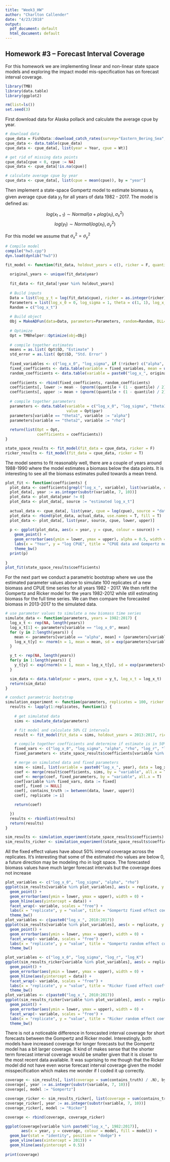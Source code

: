 ```yaml
---
title: "Week3_HW"
author: "Charlton Callender"
date: "4/23/2018"
output:
  pdf_document: default
  html_document: default
---
```


## Homework #3 – Forecast Interval Coverage

For this homework we are implementing linear and non-linear state space models and exploring 
the impact model mis-specification has on forecast interval coverage. 

```r
library(TMB)
library(data.table)
library(ggplot2)

rm(list=ls())
set.seed(3)
```

First download data for Alaska pollack and calculate the average cpue by year.

```r
# download data
cpue_data = FishData::download_catch_rates(survey="Eastern_Bering_Sea", species_set="Gadus chalcogrammus", error_tol=0.01, localdir=paste0(getwd(),"/"))
cpue_data <- data.table(cpue_data)
cpue_data <- cpue_data[, list(year = Year, cpue = Wt)]

# get rid of missing data points
cpue_data[cpue < 0, cpue := NA]
cpue_data <- cpue_data[!is.na(cpue)]

# calculate average cpue by year
cpue_data <- cpue_data[, list(cpue = mean(cpue)), by = "year"]
```

Then implement a state-space Gompertz model to estimate biomass $x_t$ given average cpue data $y_t$ for all years of data 1982 - 2017. The model is defined as:

$$log(x_{t+1}) \sim Normal(\alpha + \rho log(x_t), \sigma_x^2)$$
$$log(y_t) \sim Normal(log(x_t), \sigma_y^2)$$

For this model we assume that $\sigma_x^2 = \sigma_y^2$


```r
# Compile model
compile("hw3.cpp")
dyn.load(dynlib("hw3"))

fit_model <- function(fit_data, holdout_years = c(), ricker = F, quantile = 0.95) {
  
  original_years <- unique(fit_data$year)
  
  fit_data <- fit_data[!year %in% holdout_years]
  
  # Build inputs
  Data = list(log_y_t = log(fit_data$cpue), ricker = as.integer(ricker))
  Parameters = list(log_x_0 = 0, log_sigma = 1, theta = c(1, 1), log_x_t = rep(0, length(original_years)))
  Random = c("log_x_t")
  
  # Build object
  Obj = MakeADFun(data=Data, parameters=Parameters, random=Random, DLL="hw3")
  
  # Optimize
  Opt = TMBhelper::Optimize(obj=Obj)
  
  # compile together estimates
  means = as.list( Opt$SD, "Estimate" )
  std_error = as.list( Opt$SD, "Std. Error" )
  
  fixed_variables <- c("log_x_0", "log_sigma", if (!ricker) c("alpha", "rho") else c("log_r", "log_K"))
  fixed_coefficients <- data.table(variable = fixed_variables, mean = unlist(means[c("log_x_0", "log_sigma", "theta")]), se = unlist(std_error[c("log_x_0", "log_sigma", "theta")]))
  random_coefficients <- data.table(variable = paste0("log_x_", original_years), mean = means[["log_x_t"]], se = std_error[["log_x_t"]])
  
  coefficients <- rbind(fixed_coefficients, random_coefficients)
  coefficients[, lower := mean - (qnorm((quantile + (1 - quantile) / 2)) * se)]
  coefficients[, upper := mean + (qnorm((quantile + (1 - quantile) / 2)) * se)]
  
  # compile together parameters
  parameters <- data.table(variable = c("log_x_0", "log_sigma", "theta1", "theta2"),
                           value = Opt$par)
  parameters[variable == "theta1", variable := "alpha"]
  parameters[variable == "theta2", variable := "rho"]
  
  return(list(Opt = Opt,
              coefficients = coefficients))
}

state_space_results <- fit_model(fit_data = cpue_data, ricker = F)
ricker_results <- fit_model(fit_data = cpue_data, ricker = T)
```

The model seems to fit reasonably well, there are a couple of years around 1988-1990 where the model estimates a biomass below the data points. It is interesting to see all the biomass estimates pulled towards a mean trend. 

```r
plot_fit <- function(coefficients) {
  plot_data <- coefficients[grepl("log_x_", variable), list(variable, cpue = mean, lower, upper)]
  plot_data[, year := as.integer(substr(variable, 7, 10))]
  plot_data <- plot_data[year != 0]
  plot_data <- plot_data[, source := "estimated log_x_t"]
  
  actual_data <- cpue_data[, list(year, cpue = log(cpue), source = "data log_y_t")]
  plot_data <- rbind(plot_data, actual_data, use.names = T, fill = T)
  plot_data <- plot_data[, list(year, source, cpue, lower, upper)]
  
  p <- ggplot(plot_data, aes(x = year, y = cpue, colour = source)) +
    geom_point() +
    geom_errorbar(aes(ymin = lower, ymax = upper), alpha = 0.5, width = 0) +
    labs(x = "Year", y = "log CPUE", title = "CPUE data and Gompertz model fit") +
    theme_bw()
  print(p)
  
}
plot_fit(state_space_results$coefficients)
```

For the next part we conduct a parametric bootstrap where we use the estimated parameter values above to simulate 100 replicates of a new biomass and CPUE time series for all years 1982 - 2017. We then refit the Gompertz and Ricker model for the years 1982-2012 while still estimating biomass for the full time series. We can then compare the forecasted biomass in 2013-2017 to the simulated data. 

```r
# use parameter values to simulate a new biomass time series
simulate_data <- function(parameters, years = 1982:2017) {
  log_x_t <- rep(NA, length(years))
  log_x_t[1] <- parameters[variable == "log_x_0", mean]
  for (y in 2:length(years)) {
    mean <- parameters[variable == "alpha", mean] + (parameters[variable == "rho", mean] * log_x_t[y - 1])
    log_x_t[y] <- rnorm(n = 1, mean = mean, sd = exp(parameters[variable == "log_sigma", mean]))
  }

  y_t <- rep(NA, length(years))
  for(y in 1:length(years)) {
    y_t[y] <- exp(rnorm(n = 1, mean = log_x_t[y], sd = exp(parameters[variable == "log_sigma", mean])))
  }

  sim_data <- data.table(year = years, cpue = y_t, log_x_t = log_x_t)
  return(sim_data)
}

# conduct parametric bootstrap
simulation_experiment <- function(parameters, replicates = 100, ricker = F) {
  results <- lapply(1:replicates, function(i) {
    
    # get simulated data
    sims <- simulate_data(parameters)

    # fit model and calculate 50% CI intervals
    result <- fit_model(fit_data = sims, holdout_years = 2013:2017, ricker = ricker, quantile = 0.5)

    # compile together coefficients and determine if estimate is in 50% interval
    fixed_vars <- c("log_x_0", "log_sigma", "alpha", "rho", "log_r", "log_K")
    fixed_parameters <- state_space_results$coefficients[variable %in% fixed_vars, list(variable, fixed = mean)]

    # merge on simulated data and fixed parameters
    sims <- sims[, list(variable = paste0("log_x_", year), data = log_x_t)]
    coef <- merge(result$coefficients, sims, by = "variable", all.x = T)
    coef <- merge(coef, fixed_parameters, by = "variable", all.x = T)
    coef[variable %in% fixed_vars, data := fixed]
    coef[, fixed := NULL]
    coef[, contains_truth := between(data, lower, upper)]
    coef[, replicate := i]

    return(coef)

  })
  results <- rbindlist(results)
  return(results)
}

sim_results <- simulation_experiment(state_space_results$coefficients)
sim_results_ricker <- simulation_experiment(state_space_results$coefficients, ricker = T)
```

All the fixed effect values have about 50% interval coverage across the replicates. It's interesting that some of the estimated rho values are below 0, a future direction may be modeling rho in logit space. The forecasted biomass values have much larger forecast intervals but the coverage does not increase

```r
plot_variables <- c("log_x_0", "log_sigma", "alpha", "rho")
ggplot(sim_results[variable %in% plot_variables], aes(x = replicate, y = mean, colour = contains_truth)) +
  geom_point() +
  geom_errorbar(aes(ymin = lower, ymax = upper), width = 0) +
  geom_hline(aes(yintercept = data)) +
  facet_wrap(~ variable, scales = "free") +
  labs(x = "replicate", y = "value", title = "Gompertz fixed effect coefficients") +
  theme_bw()
plot_variables <- c(paste0("log_x_", 2010:2017))
ggplot(sim_results[variable %in% plot_variables], aes(x = replicate, y = mean, colour = contains_truth)) +
  geom_point() +
  geom_errorbar(aes(ymin = lower, ymax = upper), width = 0) +
  facet_wrap(~ variable, scales = "free") +
  labs(x = "replicate", y = "value", title = "Gompertz random effect coefficients") +
  theme_bw()
```

```r
plot_variables <- c("log_x_0", "log_sigma", "log_r", "log_K")
ggplot(sim_results_ricker[variable %in% plot_variables], aes(x = replicate, y = mean, colour = contains_truth)) +
  geom_point() +
  geom_errorbar(aes(ymin = lower, ymax = upper), width = 0) +
  geom_hline(aes(yintercept = data)) +
  facet_wrap(~ variable, scales = "free") +
  labs(x = "replicate", y = "value", title = "Ricker fixed effect coefficients") +
  theme_bw()
plot_variables <- c(paste0("log_x_", 2010:2017))
ggplot(sim_results_ricker[variable %in% plot_variables], aes(x = replicate, y = mean, colour = contains_truth)) +
  geom_point() +
  geom_errorbar(aes(ymin = lower, ymax = upper), width = 0) +
  facet_wrap(~ variable, scales = "free") +
  labs(x = "replicate", y = "value", title = "Ricker random effect coefficients") +
  theme_bw()
```

There is not a noticeable difference in forecasted interval coverage for short forecasts between the Gompertz and Ricker model. Interestingly, both models have increased coverage for longer forecasts but the Gompertz model has a bit larger coverage. It kind of makes sense that the shorter term forecast interval coverage would be smaller given that it is closer to the most recent data available. It was suprising to me though that the Ricker model did not have even worse forecast interval coverage given the model misspecification which makes me wonder if I coded it up correctly. 

```r
coverage <- sim_results[, list(coverage = sum(contains_truth) / .N), by = c("variable")]
coverage[, year := as.integer(substr(variable, 7, 10))]
coverage[, model := "Gompertz"]

coverage_ricker <- sim_results_ricker[, list(coverage = sum(contains_truth) / .N), by = c("variable")]
coverage_ricker[, year := as.integer(substr(variable, 7, 10))]
coverage_ricker[, model := "Ricker"]

coverage <- rbind(coverage, coverage_ricker)

ggplot(coverage[variable %in% paste0("log_x_", 1982:2017)], 
       aes(x = year, y = coverage, colour = model, fill = model)) +
  geom_bar(stat = "identity", position = "dodge") +
  geom_vline(aes(xintercept = 2013)) +
  geom_hline(aes(yintercept = 0.5))
  
print(coverage)
```
